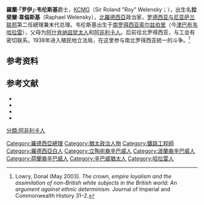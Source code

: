 {{Infobox_President
| name      = 罗伊·韦伦斯基爵士
| nationality   = 罗得西亚
| image      = Roy welensky.jpg
| imagesize    = 206px
| order      = [[罗德西亚与尼亚萨兰联邦|罗德西亚与尼亚萨兰联邦]]总理
| term_start   = 1956年11月2日
| term_end    = 1963年12月31日
| deputy     =
| predecessor   = [[戈弗雷·哈金斯|戈弗雷·哈金斯]]
| successor    = 無，聯邦解體
| birth_date   = 1907年1月20日
| birth_place   = [[南罗得西亚|南罗得西亚]][[哈拉雷|索爾茲伯雷]]
| death_date   = 1991年12月5日
| death_place   = [[英国|英国]][[多塞特郡|多塞特郡]][[布蘭德福德福魯姆|布蘭德福德福魯姆]]
| constituency  = 布罗肯山
| party      =联邦联合党
| spouse     = 伊丽莎白·亨德森
| profession   = [[铁路工程师|铁路工程师]]
| religion    = [[犹太教|犹太教]]
| signature    =
| footnotes    =
}}
'''羅蘭·「罗伊」·韦伦斯基'''爵士，[[聖米迦勒及聖喬治勳章|KCMG]]（Sir Roland "Roy" Welensky；{{bd|1907年|1月20日
|1991年|12月5日|}}），出生名'''拉斐爾·韋倫斯基'''（Raphael Welensky），[[北羅德西亞|北羅德西亞]]政治家，[[罗德西亚与尼亚萨兰联邦|罗德西亚与尼亚萨兰联邦]]第二任總理兼末代总理。韦伦斯基出生于[[南罗得西亚|南罗得西亚]][[索尔兹伯里|索尔兹伯里]]（今[[津巴布韦|津巴布韦]][[哈拉雷|哈拉雷]]），父母为[[阿什肯纳兹犹太人|阿什肯纳兹犹太人]]和[[阿非利卡人|阿非利卡人]]。后前往北罗得西亚，与工会有密切联系。1938年进入殖民地立法局，在这里参与南北罗得西亚統一的斗争。<ref>Lowry, Donal (May 2003). ''The crown, empire loyalism and the assimilation of non-British white subjects in the British world: An argument against ethnic determinism''. Journal of Imperial and Commonwealth History 31–2.</ref>

==参考资料==
{{reflist}}

==参考文献==
*{{cite book| last=Welensky| first=Roy| year=1964| title=Welensky's 4000 Days|location=London| publisher=Collins}}
*{{cite book| last=Blake| first=Robert| year=1977| title=A History of Rhodesia|location=New York| publisher=Knopf|isbn=0-394-48068-6}}
*{{cite book| last=Smith| first=Ian| year=2001| title=Bitter Harvest: The Great Betrayal|location=London| publisher=Blake|isbn=1-903402050}}
*{{cite book| last=Wood| first=JRT| year=2004| title=So far and no further!: Rhodesia's bid for independence during the retreat from empire 1959-1965|location=Victoria| publisher=Trafford|isbn=1-4120-4952-0}}

{{Authority control}}
{{DEFAULTSORT:Welensky}}
[[Category:羅德西亞總理|Category:羅德西亞總理]]
[[Category:猶太政治人物|Category:猶太政治人物]]
[[Category:鐵路工程師|Category:鐵路工程師]]
[[分類:阿非利卡人|分類:阿非利卡人]]
[[Category:羅德西亞白人|Category:羅德西亞白人]]
[[Category:立陶宛裔辛巴威人|Category:立陶宛裔辛巴威人]]
[[Category:波蘭裔辛巴威人|Category:波蘭裔辛巴威人]]
[[Category:荷蘭裔辛巴威人|Category:荷蘭裔辛巴威人]]
[[Category:辛巴威猶太人|Category:辛巴威猶太人]]
[[Category:哈拉雷人|Category:哈拉雷人]]